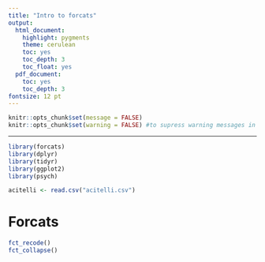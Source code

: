 ```yaml
---
title: "Intro to forcats"
output:
  html_document:
    highlight: pygments
    theme: cerulean
    toc: yes
    toc_depth: 3
    toc_float: yes
  pdf_document:
    toc: yes
    toc_depth: 3
fontsize: 12 pt
---
```


```r
knitr::opts_chunk$set(message = FALSE)
knitr::opts_chunk$set(warning = FALSE) #to supress warning messages in all output
```

***

```r
library(forcats)
library(dplyr)
library(tidyr)
library(ggplot2)
library(psych)

acitelli <- read.csv("acitelli.csv")
```

# Forcats

```r


fct_recode()
fct_collapse()
```

